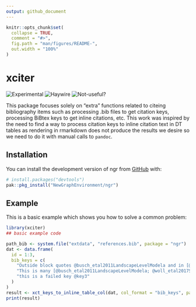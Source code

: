 ```yaml
---
output: github_document
---
```


<!-- README.md is generated from README.Rmd. Please edit that file -->

```r
knitr::opts_chunk$set(
  collapse = TRUE,
  comment = "#>",
  fig.path = "man/figures/README-",
  out.width = "100%"
)
```

# xciter

![Experimental](https://img.shields.io/badge/status-experimental-orange)
![Haywire](https://img.shields.io/badge/status-haywire-red)
![Not-useful?](https://img.shields.io/badge/status-Not-useful?-red)

This package focuses solely on "extra" functions related to citeing bibliography 
items such as processing .bib files to get citation keys, processing BiBtex keys to get inline citations, etc.  This work was
inspired by the need to find a way to process citation keys to inline citation text in DT tables as rendering in rmarkdown does
not produce the results we desire so we need to do it with manual calls to `pandoc`.

## Installation

You can install the development version of ngr from [GitHub](https://github.com/) with:

``` r
# install.packages("devtools")
pak::pkg_install("NewGraphEnvironment/ngr")
```

## Example

This is a basic example which shows you how to solve a common problem:

```r
library(xciter)
## basic example code

path_bib <- system.file("extdata", "references.bib", package = "ngr")
dat <- data.frame(
  id = 1:3,
  bib_keys = c(
    "Outside block quotes @busch_etal2011LandscapeLevelModela and in [@woll_etal2017SalmonEcological]",
    "This is many [@busch_etal2011LandscapeLevelModela; @woll_etal2017SalmonEcological; @kirsch_etal2014Fishinventory]",
    "this is a failed key @key3"
  )
)
result <- xct_keys_to_inline_table_col(dat, col_format = "bib_keys", path_bib = path_bib)
print(result)
```

